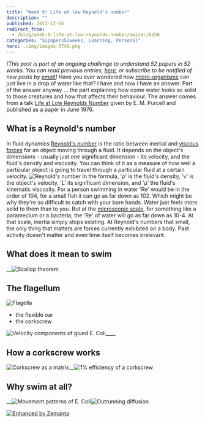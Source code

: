 ```yaml
---
title: "Week 9: Life at low Reynold's number"
description: ""
published: 2013-12-16
redirect_from:
  - /blog/week-9-life-at-low-reynolds-number/swizec/6456
categories: "52papers52weeks, Learning, Personal"
hero: ./img/images-5749.png
---
```


_\[This post is part of an ongoing challenge to understand 52 papers in 52 weeks. You can read previous entries, [here](http://swizec.com/blog/category/52-papers-in-52-weeks), or subscribe to be notified of new posts by [email](http://swiz.ec/52papers-list)]_ Have you ever wondered how [micro-organisms](http://en.wikipedia.org/wiki/Microorganism "Microorganism") can just live in a drop of water like that? I have and now I have an answer. Part of the answer anyway ... the part explaining how come water looks so solid to those creatures and how that affects their behaviour. The answer comes from a talk [Life at Low Reynolds Number](http://jila.colorado.edu/perkinsgroup/Purcell_life_at_low_reynolds_number.pdf) given by E. M. Purcell and published as a paper in June 1976.

## What is a Reynold's number

In fluid dynamics [Reynold's number](http://en.wikipedia.org/wiki/Reynold%27s_number) is the ratio between inertial and [viscous forces](http://en.wikipedia.org/wiki/Viscosity "Viscosity") for an object moving through a fluid. It depends on the object's dimensions - usually just one significant dimension - its velocity, and the fluid's density and viscosity. You can think of it as a measure of how well a particular object is going to travel through a particular fluid at a certain velocity. ![Reynold's number](./img/images-5749.png) In the formula, 'ρ' is the fluid's density, 'v' is the object's velocity, 'L' its significant dimension, and 'μ' the fluid's kinematic viscosity. For a person swimming in water 'Re' would be in the order of 104, for a small fish it can go as far down as 102. Which might be why they're so difficult to catch with your bare hands. Water just feels more solid to them than to you. But at the [microscopic scale](http://en.wikipedia.org/wiki/Microscopic_scale "Microscopic scale"), for something like a paramecium or a bacteria, the 'Re' of water will go as far down as 10-4. At that scale, inertia simply stops existing. At Reynold's numbers that small, the only thing that matters are forces currently exhibited on a body. Past activity doesn't matter and even time itself becomes irrelevant.

## What does it mean to swim

\_\_![Scallop theorem](./img/images-5750.png "Scallop theorem")

## The flagellum

![Flagella](./img/images-5755.png "Flagella")

- the flexible oar
- the corkscrew

![]()![Velocity components of glued E. Coli](./img/images-5781.png "Velocity components of glued E. Coli")\_\_\_\_

## How a corkscrew works

![Corkscrew as a matrix](./img/images-5782.png "Corkscrew as a matrix")\_\_![1% efficiency of a corkscrew](./img/images-5783.png "1% efficiency of a corkscrew")

## Why swim at all?

\_\_![Movement patterns of E. Coli](./img/images-5786.png "Movement patterns of E. Coli")![Outrunning diffusion](./img/images-5787.png "Outrunning diffusion")

[![Enhanced by Zemanta](http://img.zemanta.com/zemified_e.png?x-id=d304cead-e01d-477e-be17-965830b4e680)](http://www.zemanta.com/?px "Enhanced by Zemanta")
